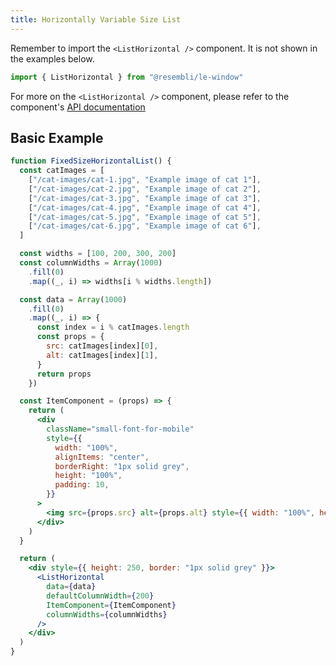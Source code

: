 ```yaml
---
title: Horizontally Variable Size List
---
```


Remember to import the `<ListHorizontal />` component. It is not shown in the examples below.

```js
import { ListHorizontal } from "@resembli/le-window"
```

For more on the `<ListHorizontal />` component, please refer to the component's [API documentation](/docs/le-window/list-horizontal)

## Basic Example

```jsx live
function FixedSizeHorizontalList() {
  const catImages = [
    ["/cat-images/cat-1.jpg", "Example image of cat 1"],
    ["/cat-images/cat-2.jpg", "Example image of cat 2"],
    ["/cat-images/cat-3.jpg", "Example image of cat 3"],
    ["/cat-images/cat-4.jpg", "Example image of cat 4"],
    ["/cat-images/cat-5.jpg", "Example image of cat 5"],
    ["/cat-images/cat-6.jpg", "Example image of cat 6"],
  ]

  const widths = [100, 200, 300, 200]
  const columnWidths = Array(1000)
    .fill(0)
    .map((_, i) => widths[i % widths.length])

  const data = Array(1000)
    .fill(0)
    .map((_, i) => {
      const index = i % catImages.length
      const props = {
        src: catImages[index][0],
        alt: catImages[index][1],
      }
      return props
    })

  const ItemComponent = (props) => {
    return (
      <div
        className="small-font-for-mobile"
        style={{
          width: "100%",
          alignItems: "center",
          borderRight: "1px solid grey",
          height: "100%",
          padding: 10,
        }}
      >
        <img src={props.src} alt={props.alt} style={{ width: "100%", height: "100%" }} />
      </div>
    )
  }

  return (
    <div style={{ height: 250, border: "1px solid grey" }}>
      <ListHorizontal
        data={data}
        defaultColumnWidth={200}
        ItemComponent={ItemComponent}
        columnWidths={columnWidths}
      />
    </div>
  )
}
```
